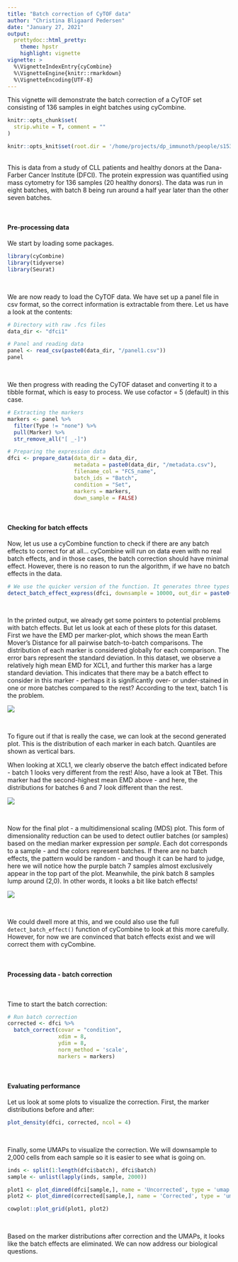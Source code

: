 ```yaml
---
title: "Batch correction of CyTOF data"
author: "Christina Bligaard Pedersen"
date: "January 27, 2021"
output: 
  prettydoc::html_pretty:
    theme: hpstr
    highlight: vignette
vignette: >
  %\VignetteIndexEntry{cyCombine}
  %\VignetteEngine{knitr::rmarkdown}
  %\VignetteEncoding{UTF-8}
---
```


This vignette will demonstrate the batch correction of a CyTOF set consisting of 136 samples in eight batches using cyCombine.


```r
knitr::opts_chunk$set(
  strip.white = T, comment = ""
)

knitr::opts_knit$set(root.dir = '/home/projects/dp_immunoth/people/s153398/cyCombine/_data/')

```


<br>
This is data from a study of CLL patients and healthy donors at the Dana-Farber Cancer Institute (DFCI). The protein expression was quantified using mass cytometry for 136 samples (20 healthy donors). The data was run in eight batches, with batch 8 being run around a half year later than the other seven batches. 


<br>

#### Pre-processing data

We start by loading some packages.

```r
library(cyCombine)
library(tidyverse)
library(Seurat)

```


<br>

We are now ready to load the CyTOF data. We have set up a panel file in csv format, so the correct information is extractable from there. Let us have a look at the contents:

```r
# Directory with raw .fcs files
data_dir <- "dfci1"

# Panel and reading data
panel <- read_csv(paste0(data_dir, "/panel1.csv"))
panel

```

<br>

We then progress with reading the CyTOF dataset and converting it to a tibble format, which is easy to process. We use cofactor = 5 (default) in this case.


```r
# Extracting the markers
markers <- panel %>%
  filter(Type != "none") %>%
  pull(Marker) %>%
  str_remove_all("[ _-]")

# Preparing the expression data
dfci <- prepare_data(data_dir = data_dir,
                     metadata = paste0(data_dir, "/metadata.csv"),
                     filename_col = "FCS_name",
                     batch_ids = "Batch",
                     condition = "Set",
                     markers = markers,
                     down_sample = FALSE)


```

<br>

#### Checking for batch effects
Now, let us use a cyCombine function to check if there are any batch effects to correct for at all... cyCombine will run on data even with no real batch effects, and in those cases, the batch correction should have minimal effect. However, there is no reason to run the algorithm, if we have no batch effects in the data.

```r
# We use the quicker version of the function. It generates three types of plots that may be useful in surveying a dataset for batch effects. Here, we also downsample since all cells are typically not needed to see batch effects.
detect_batch_effect_express(dfci, downsample = 10000, out_dir = paste0(data_dir, '/batch_effect_check'))

```
<br>

In the printed output, we already get some pointers to potential problems with batch effects. But let us look at each of these plots for this dataset. First we have the EMD per marker-plot, which shows the mean Earth Mover's Distance for all pairwise batch-to-batch comparisons. The distribution of each marker is considered globally for each comparison. The error bars represent the standard deviation. In this dataset, we observe a relatively high mean EMD for XCL1, and further this marker has a large standard deviation. This indicates that there may be a batch effect to consider in this marker - perhaps it is significantly over- or under-stained in one or more batches compared to the rest? According to the text, batch 1 is the problem. 

![](images/emd_per_marker.png)

<br>

To figure out if that is really the case, we can look at the second generated plot. This is the distribution of each marker in each batch. Quantiles are shown as vertical bars. 

When looking at XCL1, we clearly observe the batch effect indicated before - batch 1 looks very different from the rest! Also, have a look at TBet. This marker had the second-highest mean EMD above - and here, the distributions for batches 6 and 7 look different than the rest.  

![](images/distributions_per_batch.png)

<br>

Now for the final plot - a multidimensional scaling (MDS) plot. This form of dimensionality reduction can be used to detect outlier batches (or samples) based on the median marker expression per *sample*. Each dot corresponds to a sample - and the colors represent batches. If there are no batch effects, the pattern would be random - and though it can be hard to judge, here we will notice how the purple batch 7 samples almost exclusively appear in the top part of the plot. Meanwhile, the pink batch 8 samples lump around (2,0).
In other words, it looks a bit like batch effects!

![](images/MDS_per_batch.png)

<br>

We could dwell more at this, and we could also use the full `detect_batch_effect()` function of cyCombine to look at this more carefully. However, for now we are convinced that batch effects exist and we will correct them with cyCombine.



<br>

#### Processing data - batch correction

<br>

Time to start the batch correction:

```r
# Run batch correction
corrected <- dfci %>%
  batch_correct(covar = "condition",
                xdim = 8,
                ydim = 8,
                norm_method = 'scale',
                markers = markers)

```

<br>

#### Evaluating performance

Let us look at some plots to visualize the correction. First, the marker distributions before and after:

```r
plot_density(dfci, corrected, ncol = 4)

```

<br>

Finally, some UMAPs to visualize the correction. We will downsample to 2,000 cells from each sample so it is easier to see what is going on.

```r
inds <- split(1:length(dfci$batch), dfci$batch)
sample <- unlist(lapply(inds, sample, 2000))

plot1 <- plot_dimred(dfci[sample,], name = 'Uncorrected', type = 'umap')
plot2 <- plot_dimred(corrected[sample,], name = 'Corrected', type = 'umap')

cowplot::plot_grid(plot1, plot2)

```


<br>

Based on the marker distributions after correction and the UMAPs, it looks like the batch effects are eliminated. We can now address our biological questions.


<br>